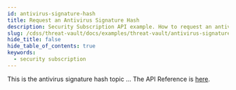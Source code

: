 ```yaml
---
id: antivirus-signature-hash
title: Request an Antivirus Signature Hash
description: Security Subscription API example. How to request an antivirus signature hash.
slug: /cdss/threat-vault/docs/examples/threat-vault/antivirus-signature-hash
hide_title: false
hide_table_of_contents: true
keywords:
  - security subscription
---
```


This is the antivirus signature hash topic ...
The API Reference is [here](/cdss/threat-vault/api/advanced-threat-prevention#operation/threats).
